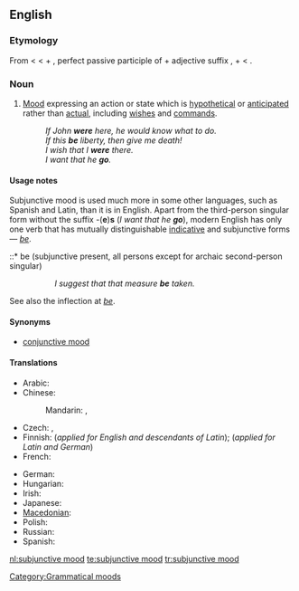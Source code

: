 ==English==
{{wikipedia}}

===Etymology===
From {{term|subjunctive}} < {{etyl|la}} {{term|subjunctivus}} < {{term|sub-||under}} + {{term|junctus||joined}}, perfect passive participle of {{term|jungere||to join}} + adjective suffix {{term|-ivus}},
+ {{term|mood}} < {{etyl|la}} {{term|modus}}.

===Noun===
{{en-noun|sg=[[subjunctive]] [[mood]]}}

# {{grammar}} [[mood#Etymology_2|Mood]] expressing an action or state which is [[hypothetical]] or [[anticipated]] rather than [[actual]], including [[wish]]es and [[command]]s.
#: ''If John '''were''' here, he would know what to do.''
#: ''If this '''be''' liberty, then give me death!''
#: ''I wish that I '''were''' there.''
#: ''I want that he '''go'''.''

====Usage notes====
Subjunctive mood is used much more in some other languages, such as Spanish and Latin, than it is in English. Apart from the third-person singular form without the suffix -('''e''')'''s''' (''I want that he '''go'''''), modern English has only one verb that has mutually distinguishable [[indicative mood|indicative]] and subjunctive forms &mdash; ''[[be]]''.
::* be (subjunctive present, all persons except for archaic second-person singular)
::: ''I suggest that that measure '''be''' taken.''
::* [[beest]] (archaic second-person singular, subjunctive present)
::: ''Stephano!—If thou '''beest''' Stephano, touch me, and speak to me; for I am Trinculo:—be not afeared—thy good friend Trinculo.'' -- {{RQ:Shakespeare Tempest}}
::* [[wert]] (archaic second-person singular, subjunctive past)
::: ''If thou '''wert''' pure and upright; surely now he would awake for thee, ...'' -- '''1611''', ''The Bible, Job 8:6'' (King James (Authorised) Version)
::: ''I know thy works, that thou art neither cold nor hot: I would thou '''wert''' cold or hot.'' -- '''1611''', ''The Bible, Revelation 3:15''  (King James (Authorised) Version)
::* [[were]] (first- and third-person singular, subjunctive past)
::: ''If John '''were''' here, he would know what to do.''

See also the inflection at ''[[be#Inflection|be]]''.

====Synonyms====
* [[conjunctive mood]]

====Translations====
{{trans-top|grammatical mood}}
* Arabic: {{t|ar|منصوب|m|tr=manSuub|sc=Arab}}
* Chinese:
*: Mandarin: {{t|zh|虛擬語氣|sc=Hani}},  {{t|zh|虚拟语气|tr=xūnǐ-yǔqì|sc=Hani}}
* Czech: {{t|cs|konjunktiv|m}},  {{t|cs|subjunktiv|m}}
* Finnish: {{t+|fi|subjunktiivi}} (''applied for English and descendants of Latin''); {{t+|fi|konjunktiivi}} (''applied for Latin and German'')
* French: {{t|fr|mode subjonctif|m}}
{{trans-mid}}
* German: {{t|de|Konjunktiv|n}}
* Hungarian: {{t+|hu|kötőmód}}
* Irish: {{t|ga|modh foshuiteach|m|xs=Irish}}
* Japanese: {{t|ja|仮定法|tr=かていほう, katei-hō|sc=Jpan}}
* [[Macedonian]]: {{t|mk|погодбен начин|m|tr=pógodben náčin}}
* Polish: {{t|pl|tryb łączący|m}}
* Russian: {{t|ru|сослагательное наклонение|n|tr=soslagátel'noje naklonénije|sc=Cyrl}}
* Spanish: {{t|es|modo subjuntivo|m}}
{{trans-bottom}}

[[Category:Grammatical moods]]

[[nl:subjunctive mood]]
[[te:subjunctive mood]]
[[tr:subjunctive mood]]
